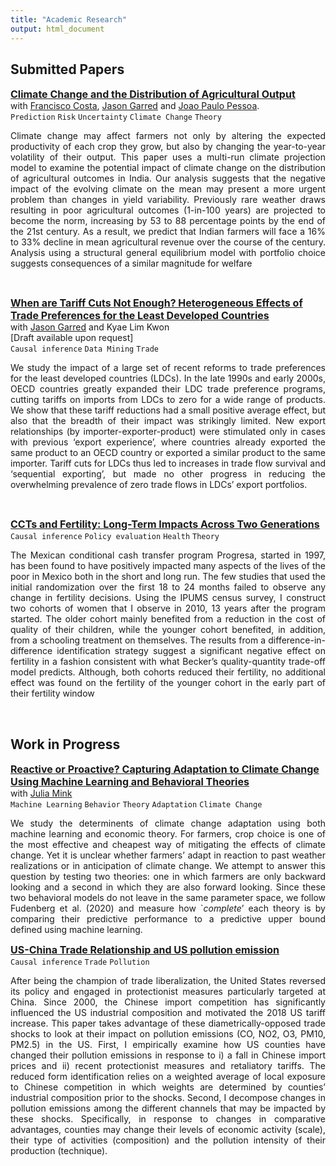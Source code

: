 ```yaml
---
title: "Academic Research"
output: html_document
---
```


## Submitted Papers

 <font size="3">[<b>Climate Change and the Distribution of Agricultural Output </b>](https://osf.io/preprints/socarxiv/yxzfu/)</font> <br>
with [Francisco Costa](https://sites.google.com/site/fjmcosta/), [Jason Garred](http://web5.uottawa.ca/www5/jasongarred/index.html) and [Joao Paulo Pessoa](https://sites.google.com/site/joaopaulocnpessoa/). <br>
`Prediction` `Risk` `Uncertainty` `Climate Change` `Theory`

<div style="text-align: justify">Climate change may affect farmers not only by altering the expected productivity
of each crop they grow, but also by changing the year-to-year volatility of their output.
This paper uses a multi-run climate projection model to examine the potential impact
of climate change on the distribution of agricultural outcomes in India. Our analysis
suggests that the negative impact of the evolving climate on the mean may present a
more urgent problem than changes in yield variability. Previously rare weather draws
resulting in poor agricultural outcomes (1-in-100 years) are projected to become the
norm, increasing by 53 to 88 percentage points by the end of the 21st century. As a
result, we predict that Indian farmers will face a 16% to 33% decline in mean agricultural
revenue over the course of the century. Analysis using a structural general equilibrium
model with portfolio choice suggests consequences of a similar magnitude for welfare</div>
<br>

<font size="3">[<b>When are Tariff Cuts Not Enough? Heterogeneous Effects of Trade Preferences for the Least Developed Countries</b>]()</font> <br>
with [Jason Garred](http://web5.uottawa.ca/www5/jasongarred/index.html) and Kyae Lim Kwon <br>
[Draft available upon request] <br>
`Causal inference` `Data Mining` `Trade` 

<div style="text-align: justify">
We study the impact of a large set of recent reforms to trade preferences for the least developed countries (LDCs). In the late 1990s and early 2000s, OECD countries greatly expanded their LDC trade preference programs, cutting tariffs on imports from LDCs to zero for a wide range of products. We show that these tariff reductions had a small positive average effect, but also that the breadth of their impact was strikingly limited. New export relationships (by importer-exporter-product) were stimulated only in cases with previous 'export experience', where countries already exported the same product to an OECD country or exported a similar product to the same importer. Tariff cuts for LDCs thus led to increases in trade flow survival and 'sequential exporting', but made no other progress in reducing the overwhelming prevalence of zero trade flows in LDCs' export portfolios.

 </div>
<br>

<font size="3">[<b>CCTs and Fertility: Long-Term Impacts Across Two Generations</b>](CCTs_and_Fertility__Long_Term_Impacts_Across_Two_Generations_JHR.pdf)</font> <br>
`Causal inference` `Policy evaluation` `Health` `Theory`

<div style="text-align: justify">The Mexican conditional cash transfer program Progresa, started in 1997, has been found to have positively impacted many aspects of the lives of the poor in Mexico both in the short and long run. The few studies that used the initial randomization over the first 18 to 24 months failed to observe any change in fertility decisions. Using the IPUMS census survey, I construct two cohorts of women that I observe in 2010, 13 years after the program started. The older cohort mainly benefited from a reduction in the cost of quality of their children, while the younger cohort benefited, in addition, from a schooling treatment on themselves. The results from a difference-in-difference identification strategy suggest a significant negative effect on fertility in a fashion consistent with what Becker’s quality-quantity trade-off model predicts. Although, both cohorts reduced their fertility, no additional effect was found on the fertility of the younger cohort in the early part of their fertility window </div> <br>


## Work in Progress

<font size="3">[<b>Reactive or Proactive? Capturing Adaptation to Climate Change Using Machine Learning and Behavioral Theories</b>]()</font> <br>
with [Julia Mink](https://julia-thompson.github.io/Julia-Mink/) <br>
`Machine Learning` `Behavior` `Theory` `Adaptation` `Climate Change`

<div style="text-align: justify">
We study the determinents of climate change adaptation using both machine learning and economic theory. For farmers, crop choice is one of the most effective and cheapest way of mitigating the effects of climate change. Yet it is unclear whether farmers' adapt in reaction to past weather realizations or in anticipation of climate change. We attempt to answer this question by testing two theories: one in which farmers are only backward looking and a second in which they are also forward looking.  Since these two behavioral models do not leave in the same parameter space, we follow Fudenberg et al. (2020) and measure how `_complete_' each theory is by comparing their predictive performance to a predictive upper bound defined using machine learning.


<font size="3">[<b>US-China Trade Relationship and US pollution emission</b>]()</font> <br>
`Causal inference` `Trade` `Pollution` <br>
<div style="text-align: justify">
After being the champion of trade liberalization, the United States reversed its policy and engaged in protectionist measures particularly targeted at China. Since 2000, the Chinese import competition has significantly influenced the US industrial composition and motivated the 2018 US tariff increase. This paper takes advantage of these diametrically-opposed trade shocks to look at their impact on pollution emissions (CO, NO2, O3, PM10, PM2.5) in the US. First, I empirically examine how US counties have changed their pollution emissions in response to i) a fall in Chinese import prices and ii) recent protectionist measures and retaliatory tariffs. The reduced form identification relies on a weighted average of local exposure to Chinese competition in which weights are determined by counties' industrial composition prior to the shocks. Second, I decompose changes in pollution emissions among the different channels that may be impacted by these shocks. Specifically, in response to changes in comparative advantages, counties may change their levels of economic activity (scale), their type of activities (composition) and the pollution intensity of their production (technique).



